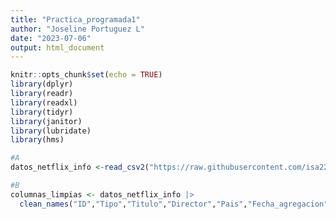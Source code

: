 ```yaml
---
title: "Practica_programada1"
author: "Joseline Portuguez L"
date: "2023-07-06"
output: html_document
---
```


```r
knitr::opts_chunk$set(echo = TRUE)
library(dplyr)
library(readr)
library(readxl)
library(tidyr)
library(janitor) 
library(lubridate)
library(hms)
```

```r
#A
datos_netflix_info <-read_csv2("https://raw.githubusercontent.com/isa229/programacion_analisis_datos_ii/main/netflix_info.csv")
```

```r
#B
columnas_limpias <- datos_netflix_info |> 
  clean_names("ID","Tipo","Titulo","Director","Pais","Fecha_agregacion","Año_lanzamiento","Clasificacion","Duracion","Categoria")


```


